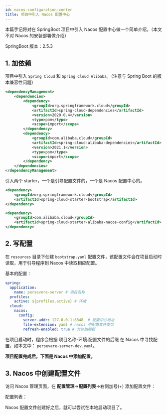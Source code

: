 ```yaml
---
id: nacos-configuration-center
title: 项目中引入 Nacos 配置中心
---
```


<ArticleCreation createDate="2021-12-12" />

<TipBox>
本篇手记将对在 SpringBoot 项目中引入 Nacos 配置中心做一个简单介绍。（本文不对 Nacos 的安装部署做介绍）
</TipBox>

SpringBoot 版本：2.5.3

## 1. 加依赖

项目中引入 `Spring Cloud` 和 `Spring Cloud Alibaba`。（注意与 Spring Boot 的版本兼容性问题）

```xml
<dependencyManagement>
    <dependencies>
        <dependency>
            <groupId>org.springframework.cloud</groupId>
            <artifactId>spring-cloud-dependencies</artifactId>
            <version>2020.0.4</version>
            <type>pom</type>
            <scope>import</scope>
        </dependency>
        <dependency>
            <groupId>com.alibaba.cloud</groupId>
            <artifactId>spring-cloud-alibaba-dependencies</artifactId>
            <version>2021.1</version>
            <type>pom</type>
            <scope>import</scope>
        </dependency>
    </dependencies>
</dependencyManagement>
```

引入两个 starter，一个是引导配置文件的，一个是 Nacos 配置中心的。

```xml
<dependency>
    <groupId>org.springframework.cloud</groupId>
    <artifactId>spring-cloud-starter-bootstrap</artifactId>
</dependency>

<dependency>
    <groupId>com.alibaba.cloud</groupId>
    <artifactId>spring-cloud-starter-alibaba-nacos-config</artifactId>
</dependency>
```

## 2. 写配置

在 `resources` 目录下创建 `bootstrap.yaml` 配置文件，该配置文件会在项目启动时读取，用于引导程序到 Nacos 中读取相应配置。

<ImgBox src="https://upyun.shiguangping.com//imgs/20211211231415.png" width="100%" />

基本的配置：

```yaml
spring:
  application:
    name: persevere-server # 项目名称
  profiles:
    active: ${profiles.active} # 环境
  cloud:
    nacos:
      config:
        server-addr: 127.0.0.1:8848  # 配置中心地址
        file-extension: yaml # nacos 中配置文件类型
        refresh-enabled: true # 允许热刷新
```

在项目启动时，程序会根据 项目名称-环境.配置文件的后缀 在 Nacos 中寻找配置，如本文中： `persevere-server-dev.yaml`。

**项目配置完成后，下面是 Nacos 中添加配置。**

## 3. Nacos 中创建配置文件

访问 Nacos 管理页面，在 **配置管理**->**配置列表**->右侧加号(+) 添加配置文件：

<ImgBox src="https://upyun.shiguangping.com//imgs/20211211230746.png" width="100%" />

配置列表：

<ImgBox src="https://upyun.shiguangping.com//imgs/20211211232116.png" width="100%" />

Nacos 配置文件创建好之后，就可以尝试在本地启动项目了。